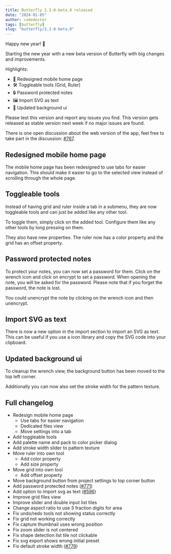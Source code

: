 ```yaml
---
title: Butterfly 2.3.0-beta.0 released
date: "2024-01-05"
author: codedoctor
tags: [butterfly]
slug: "butterfly/2.3.0-beta.0"
---
```


Happy new year! 🎉

Starting the new year with a new beta version of Butterfly with big changes and improvements.

Highlights:

- 📱 Redesigned mobile home page
- 🛠️ Toggleable tools (Grid, Ruler)
- 🔒 Password protected notes
- 🖼️ Import SVG as text
- 🎨 Updated background ui

Please test this version and report any issues you find.
This version gets released as stable version next week if no major issues are found.

There is one open discussion about the web version of the app, feel free to take part in the discussion: [#767](https://github.com/LinwoodDev/Butterfly/discussions/767).

## Redesigned mobile home page

The mobile home page has been redesigned to use tabs for easier navigation.
This should make it easier to go to the selected view instead of scrolling through the whole page.

## Toggleable tools

Instead of having grid and ruler inside a tab in a submenu, they are now toggleable tools and can just be added like any other tool.

To toggle them, simply click on the added tool. Configure them like any other tools by long pressing on them.

They also have new properties.
The ruler now has a color property and the grid has an offset property.

## Password protected notes

To protect your notes, you can now set a password for them.
Click on the wrench icon and click on encrypt to set a password.
When opening the note, you will be asked for the password. Please note that if you forget the password, the note is lost.

You could unencrypt the note by clicking on the wrench icon and then unencrypt.

## Import SVG as text

There is now a new option in the import section to import an SVG as text.
This can be useful if you use a icon library and copy the SVG code into your clipboard.

## Updated background ui

To cleanup the wrench view, the background button has been moved to the top left corner.

Additionally you can now also set the stroke width for the pattern texture.

## Full changelog

* Redesign mobile home page
  * Use tabs for easier navigation
  * Dedicated files view
  * Move settings into a tab
* Add toggleable tools
* Add palette name and pack to color picker dialog
* Add stroke width slider to pattern texture
* Move ruler into own tool
  * Add color property
  * Add size property
* Move grid into own tool
  * Add offset property
* Move background button from project settings to top corner button
* Add password protected notes ([#771](https://github.com/LinwoodDev/Butterfly/issues/771))
* Add option to import svg as text ([#596](https://github.com/LinwoodDev/Butterfly/issues/596))
* Improve grid files view
* Improve slider and double input list tiles
* Change aspect ratio to use 3 fraction digits for area
* Fix undo/redo tools not showing status correctly
* Fix grid not working correctly
* Fix capture thumbnail uses wrong position
* Fix zoom slider is not centered
* Fix shape detection list tile not clickable
* Fix svg export shows wrong initial preset
* Fix default stroke width ([#779](https://github.com/LinwoodDev/Butterfly/issues/779))
